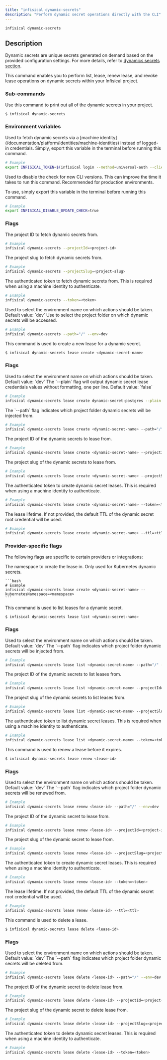 ```yaml
---
title: "infisical dynamic-secrets"
description: "Perform dynamic secret operations directly with the CLI"
---
```


```
infisical dynamic-secrets
```

## Description

Dynamic secrets are unique secrets generated on demand based on the provided configuration settings. For more details, refer to [dynamics secrets section](/documentation/platform/dynamic-secrets/overview).

This command enables you to perform list, lease, renew lease, and revoke lease operations on dynamic secrets within your Infisical project.

### Sub-commands

<Accordion title="infisical dynamic-secrets">
  Use this command to print out all of the dynamic secrets in your project.

```bash
$ infisical dynamic-secrets
```

### Environment variables

<Accordion title="INFISICAL_TOKEN">
  Used to fetch dynamic secrets via a [machine identity](/documentation/platform/identities/machine-identities) instead of logged-in credentials. Simply, export this variable in the terminal before running this command.

```bash
# Example
export INFISICAL_TOKEN=$(infisical login --method=universal-auth --client-id=<identity-client-id> --client-secret=<identity-client-secret> --silent --plain) # --plain flag will output only the token, so it can be fed to an environment variable. --silent will disable any update messages.
```

</Accordion>

<Accordion title="INFISICAL_DISABLE_UPDATE_CHECK">
  Used to disable the check for new CLI versions. This can improve the time it takes to run this command. Recommended for production environments.

To use, simply export this variable in the terminal before running this command.

```bash
# Example
export INFISICAL_DISABLE_UPDATE_CHECK=true
```

</Accordion>

### Flags

<Accordion title="--projectId">
  The project ID to fetch dynamic secrets from.

```bash
# Example
infisical dynamic-secrets --projectId=<project-id>
```

</Accordion>

<Accordion title="--projectSlug">
  The project slug to fetch dynamic secrets from.

```bash
# Example
infisical dynamic-secrets --projectSlug=<project-slug>
```

</Accordion>

<Accordion title="--token">
  The authenticated token to fetch dynamic secrets from. This is required when using a machine identity to authenticate.

```bash
# Example
infisical dynamic-secrets --token=<token>
```

</Accordion>

<Accordion title="--env">
  Used to select the environment name on which actions should be taken. Default
  value: `dev`
</Accordion>

<Accordion title="--path">
  Use to select the project folder on which dynamic secrets will be accessed.

```bash
# Example
infisical dynamic-secrets --path="/" --env=dev
```

</Accordion>
</Accordion>
<Accordion title="infisical dynamic-secrets lease create">
  This command is used to create a new lease for a dynamic secret.

```bash
$ infisical dynamic-secrets lease create <dynamic-secret-name>
```

### Flags

<Accordion title="--env">
  Used to select the environment name on which actions should be taken. Default
  value: `dev`
</Accordion>

<Accordion title="--plain">
  The `--plain` flag will output dynamic secret lease credentials values without formatting, one per line.
  Default value: `false`

```bash
# Example
infisical dynamic-secrets lease create dynamic-secret-postgres --plain
```

</Accordion>

<Accordion title="--path">
  The `--path` flag indicates which project folder dynamic secrets will be injected from.

```bash
# Example
infisical dynamic-secrets lease create <dynamic-secret-name> --path="/" --env=dev
```

</Accordion>

<Accordion title="--projectId">
  The project ID of the dynamic secrets to lease from.

```bash
# Example
infisical dynamic-secrets lease create <dynamic-secret-name> --projectId=<project-id>
```

</Accordion>

<Accordion title="--projectSlug">
  The project slug of the dynamic secrets to lease from.

```bash
# Example
infisical dynamic-secrets lease create <dynamic-secret-name> --projectSlug=<project-slug>
```

</Accordion>

<Accordion title="--token">
  The authenticated token to create dynamic secret leases. This is required when using a machine identity to authenticate.

```bash
# Example
infisical dynamic-secrets lease create <dynamic-secret-name> --token=<token>
```

</Accordion>

<Accordion title="--ttl">
  The lease lifetime. If not provided, the default TTL of the dynamic secret root credential will be used.

```bash
# Example
infisical dynamic-secrets lease create <dynamic-secret-name> --ttl=<ttl>
```

</Accordion>

### Provider-specific flags

The following flags are specific to certain providers or integrations:

<Accordion title="Kubernetes">
  <Accordion title="--kubernetesNamespace">
    The namespace to create the lease in. Only used for Kubernetes dynamic secrets.

    ```bash
    # Example
    infisical dynamic-secrets lease create <dynamic-secret-name> --kubernetesNamespace=<namespace>
    ```

  </Accordion>
</Accordion>

</Accordion>
<Accordion title="infisical dynamic-secrets lease list">
  This command is used to list leases for a dynamic secret.

```bash
$ infisical dynamic-secrets lease list <dynamic-secret-name>
```

### Flags

<Accordion title="--env">
  Used to select the environment name on which actions should be taken. Default
  value: `dev`
</Accordion>

<Accordion title="--path">
  The `--path` flag indicates which project folder dynamic secrets will be injected from.

```bash
# Example
infisical dynamic-secrets lease list <dynamic-secret-name> --path="/" --env=dev
```

</Accordion>

<Accordion title="--projectId">
  The project ID of the dynamic secrets to list leases from.

```bash
# Example
infisical dynamic-secrets lease list <dynamic-secret-name> --projectId=<project-id>
```

</Accordion>

<Accordion title="--projectSlug">
  The project slug of the dynamic secrets to list leases from.

```bash
# Example
infisical dynamic-secrets lease list <dynamic-secret-name> --projectSlug=<project-slug>
```

</Accordion>

<Accordion title="--token">
  The authenticated token to list dynamic secret leases. This is required when using a machine identity to authenticate.

```bash
# Example
infisical dynamic-secrets lease list <dynamic-secret-name> --token=<token>
```

</Accordion>
</Accordion>

<Accordion title="infisical dynamic-secrets lease renew">
  This command is used to renew a lease before it expires.

```bash
$ infisical dynamic-secrets lease renew <lease-id>
```

### Flags

<Accordion title="--env">
  Used to select the environment name on which actions should be taken. Default
  value: `dev`
</Accordion>

<Accordion title="--path">
  The `--path` flag indicates which project folder dynamic secrets will be renewed from.

```bash
# Example
infisical dynamic-secrets lease renew <lease-id> --path="/" --env=dev
```

</Accordion>

<Accordion title="--projectId">
  The project ID of the dynamic secret to lease from.

```bash
# Example
infisical dynamic-secrets lease renew <lease-id> --projectId=<project-id>
```

</Accordion>

<Accordion title="--projectSlug">
  The project slug of the dynamic secret to lease from.

```bash
# Example
infisical dynamic-secrets lease renew <lease-id> --projectSlug=<project-slug>
```

</Accordion>

<Accordion title="--token">
  The authenticated token to create dynamic secret leases. This is required when using a machine identity to authenticate.

```bash
# Example
infisical dynamic-secrets lease renew <lease-id> --token=<token>
```

</Accordion>

<Accordion title="--ttl">
  The lease lifetime. If not provided, the default TTL of the dynamic secret root credential will be used.

```bash
# Example
infisical dynamic-secrets lease renew <lease-id> --ttl=<ttl>
```

</Accordion>
</Accordion>

<Accordion title="infisical dynamic-secrets lease delete">
  This command is used to delete a lease.

```bash
$ infisical dynamic-secrets lease delete <lease-id>
```

### Flags

<Accordion title="--env">
  Used to select the environment name on which actions should be taken. Default
  value: `dev`
</Accordion>

<Accordion title="--path">
  The `--path` flag indicates which project folder dynamic secrets will be deleted from.

```bash
# Example
infisical dynamic-secrets lease delete <lease-id> --path="/" --env=dev
```

</Accordion>

<Accordion title="--projectId">
  The project ID of the dynamic secret to delete lease from.

```bash
# Example
infisical dynamic-secrets lease delete <lease-id> --projectId=<project-id>
```

</Accordion>

<Accordion title="--projectSlug">
  The project slug of the dynamic secret to delete lease from.

```bash
# Example
infisical dynamic-secrets lease delete <lease-id> --projectSlug=<project-slug>
```

</Accordion>

<Accordion title="--token">
  The authenticated token to delete dynamic secret leases. This is required when using a machine identity to authenticate.

```bash
# Example
infisical dynamic-secrets lease delete <lease-id> --token=<token>
```

</Accordion>
</Accordion>
